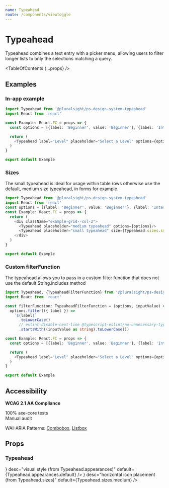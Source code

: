 ```yaml
---
name: Typeahead
route: /components/viewtoggle
---
```



# Typeahead

<Intro>Typeahead combines a text entry with a picker menu, allowing users to filter longer lists to only the selections matching a query.</Intro>

<Usage
  figmaUrl="https://www.figma.com/file/YsTklBecdddy9RZ3HXddIseD/?node-id=10235%3A30028"
  install="npm install @pluralsight/ps-design-system-typeahead"
  import="import VerticalTabs from '@pluralsight/ps-design-system-typeahead'"
  packageName="typeahead"
  version={props.version}
/>

<TableOfContents {...props} />

## Examples

### In-app example

```typescript
import Typeahead from '@pluralsight/ps-design-system-typeahead'
import React from 'react'

const Example: React.FC = props => {
  const options = [{label: 'Beginner', value: 'Beginner'}, {label: 'Intermediate', value: 'Intermediate'}, {label: 'Advanced', value: 'Advanced'}]

  return (
    <Typeahead label="Level" placeholder="Select a Level" options={options}/>
  )
}

export default Example
```

### Sizes

The small typeahead is ideal for usage within table rows otherwise use the default, medium size typeahead, in forms for example.

```typescript startExpanded=false
import Typeahead from '@pluralsight/ps-design-system-typeahead'
import React from 'react'
const options = [{label: 'Beginner', value: 'Beginner'}, {label: 'Intermediate', value: 'Intermediate'}, {label: 'Advanced', value: 'Advanced'}]
const Example: React.FC = props => {
  return (
    <div className="example-grid--col-2">
      <Typeahead placeholder="medium typeahead" options={options}/>
      <Typeahead placeholder="small typeahead" size={Typeahead.sizes.small} options={options}/>
    </div>
  )
}

export default Example
```

### Custom filterFunction

The typeahead allows you to pass in a custom filter function that does not use the default String.includes method

```typescript startExpanded=false noRender
import Typeahead, {TypeaheadFilterFunction} from '@pluralsight/ps-design-system-typeahead'
import React from 'react'

const filterFunction: TypeaheadFilterFunction = (options, inputValue) =>
  options.filter(({ label }) =>
    `${label}`
      .toLowerCase()
      // eslint-disable-next-line @typescript-eslint/no-unnecessary-type-assertion
      .startsWith((inputValue as string).toLowerCase())

const Example: React.FC = props => {
  const options = [{label: 'Beginner', value: 'Beginner'}, {label: 'Intermediate', value: 'Intermediate'}, {label: 'Advanced', value: 'Advanced'}]

  return (
    <Typeahead label="Level" placeholder="Select a Level" options={options} filterFunction={filterFunction}/>
  )
}

export default Example
```

## Accessibility

**WCAG 2.1 AA Compliance**

<CheckCircleFilledIcon color="green" size="xSmall" /> 100% axe-core tests
<br />
<WarningFilledIcon color="red" size="xSmall" /> Manual audit

WAI-ARIA Patterns: <A href="https://www.w3.org/TR/wai-aria-practices-1.2/#combobox" target="_blank" rel="noreferrer">Combobox</A>, <A href="https://www.w3.org/TR/wai-aria-practices-1.2/#Listbox" target="_blank" rel="noreferrer">Listbox</A>

## Props

### Typeahead

<TypesTable>
  <TypesProp
    name="appearance"
    type={<TypesEnum enum={Typeahead.appearances} />}
    desc="visual style (from Typeahead.appearances)"
    default={Typeahead.appearances.default}
  />
  <TypesProp
    name="disabled"
    type="boolean"
    desc="standard input disable flag"
    default="false"
  />
  <TypesProp
    name="error"
    type="boolean"
    desc="error state flag"
    default="false"
  />
   <TypesProp
    name="filterFunction"
    type="(
    options: {
      label: React.ReactText
      value: React.ReactText
    }[],
    inputValue?: string | undefined
  ) => {
    label: React.ReactText
    value: React.ReactText
  }[]"
    desc="optional filter function"
    default="string includes"
  />
  <TypesProp name="label" type="string" desc="identifying string for input" />
  <TypesProp
    name="onChange"
    type="(Event, nextValue) => void"
    desc="triggered when value changes"
  />
   <TypesProp name="options" required type="Option[]" />
  <TypesProp name="placeholder" type="string" desc="in-field usage hint" />
  <TypesProp
    name="size"
    type={<TypesEnum enum={Typeahead.sizes} />}
    desc="horizontal icon placement (from Typeahead.sizes)"
    default={Typeahead.sizes.medium}
  />
  <TypesProp
    name="subLabel"
    type="string"
    desc="supporting text or error messaging"
  />
  <TypesProp name="value" type="string" desc="controlled value" />
</TypesTable>
